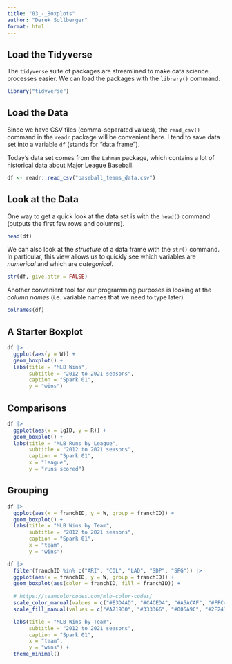 ```yaml
---
title: "03_-_Boxplots"
author: "Derek Sollberger"
format: html
---
```


## Load the Tidyverse

The `tidyverse` suite of packages are streamlined to make data science processes easier.  We can load the packages with the `library()` command.

```r
library("tidyverse")
```

## Load the Data

Since we have CSV files (comma-separated values), the `read_csv()` command in the  `readr` package will be convenient here.  I tend to save data set into a variable `df` (stands for "data frame").

Today's data set comes from the `Lahman` package, which contains a lot of historical data about Major League Baseball.

```r
df <- readr::read_csv("baseball_teams_data.csv")
```

## Look at the Data

One way to get a quick look at the data set is with the `head()` command (outputs the first few rows and columns).

```r
head(df)
```

We can also look at the *structure* of a data frame with the `str()` command.  In particular, this view allows us to quickly see which variables are *numerical* and which are *categorical*.

```r
str(df, give.attr = FALSE)
```

Another convenient tool for our programming purposes is looking at the *column names* (i.e. variable names that we need to type later)

```r
colnames(df)
```

## A Starter Boxplot

```r
df |>
  ggplot(aes(y = W)) +
  geom_boxplot() +
  labs(title = "MLB Wins",
       subtitle = "2012 to 2021 seasons",
       caption = "Spark 01",
       y = "wins")
```

## Comparisons

```r
df |>
  ggplot(aes(x = lgID, y = R)) +
  geom_boxplot() +
  labs(title = "MLB Runs by League",
       subtitle = "2012 to 2021 seasons",
       caption = "Spark 01",
       x = "league",
       y = "runs scored")
```

## Grouping

```r
df |>
  ggplot(aes(x = franchID, y = W, group = franchID)) +
  geom_boxplot() +
  labs(title = "MLB Wins by Team",
       subtitle = "2012 to 2021 seasons",
       caption = "Spark 01",
       x = "team",
       y = "wins")
```

```r
df |>
  filter(franchID %in% c("ARI", "COL", "LAD", "SDP", "SFG")) |>
  ggplot(aes(x = franchID, y = W, group = franchID)) +
  geom_boxplot(aes(color = franchID, fill = franchID)) +
  
  # https://teamcolorcodes.com/mlb-color-codes/
  scale_color_manual(values = c("#E3D4AD", "#C4CED4", "#A5ACAF", "#FFC425", "#27251F")) +
  scale_fill_manual(values = c("#A71930", "#333366", "#005A9C", "#2F241D", "#FD5A1E")) +

  labs(title = "MLB Wins by Team",
       subtitle = "2012 to 2021 seasons",
       caption = "Spark 01",
       x = "team",
       y = "wins") +
  theme_minimal()
```